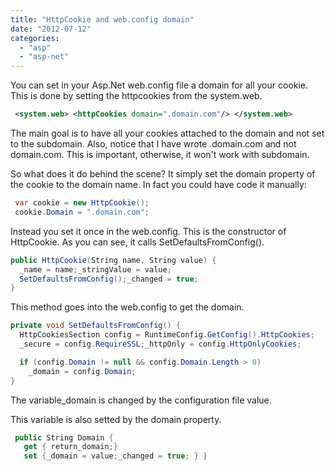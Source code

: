 ```yaml
---
title: "HttpCookie and web.config domain"
date: "2012-07-12"
categories: 
  - "asp"
  - "asp-net"
---
```


You can set in your Asp.Net web.config file a domain for all your cookie. This is done by setting the httpcookies from the system.web.


```xml
 <system.web> <httpCookies domain=".domain.com"/> </system.web> 
```


The main goal is to have all your cookies attached to the domain and not set to the subdomain. Also, notice that I have wrote .domain.com and not domain.com. This is important, otherwise, it won't work with subdomain.

So what does it do behind the scene? It simply set the domain property of the cookie to the domain name. In fact you could have code it manually:


```csharp
 var cookie = new HttpCookie(); 
 cookie.Domain = ".domain.com"; 
```

Instead you set it once in the web.config. This is the constructor of HttpCookie. As you can see, it calls SetDefaultsFromConfig().

```csharp
public HttpCookie(String name, String value) {
  _name = name;_stringValue = value; 
  SetDefaultsFromConfig();_changed = true; 
} 
```

This method goes into the web.config to get the domain. 
```csharp
private void SetDefaultsFromConfig() { 
  HttpCookiesSection config = RuntimeConfig.GetConfig().HttpCookies;
  _secure = config.RequireSSL;_httpOnly = config.HttpOnlyCookies;

  if (config.Domain != null && config.Domain.Length > 0)
    _domain = config.Domain; 
} 
```

The variable_domain is changed by the configuration file value.

This variable is also setted by the domain property.


```csharp
 public String Domain { 
   get { return_domain;} 
   set {_domain = value;_changed = true; } } 
```
